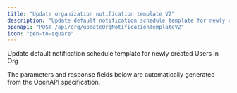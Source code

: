```yaml
---
title: "Update organization notification template V2"
description: "Update default notification schedule template for newly created Users in Org"
openapi: "POST /api/org/updateOrgNotificationTemplateV2"
icon: "pen-to-square"
---
```


Update default notification schedule template for newly created Users in Org

<Note>
The parameters and response fields below are automatically generated from the OpenAPI specification.
</Note>
